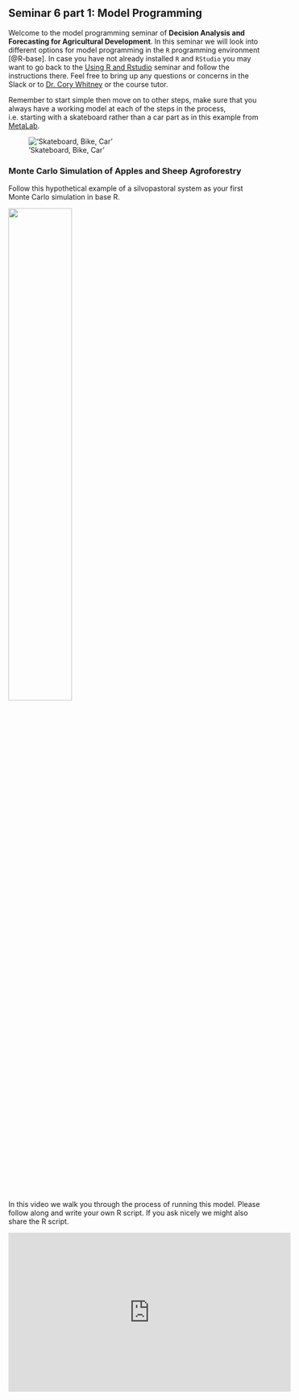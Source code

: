 ## Seminar 6 part 1: Model Programming {#model_programming} 
<!-- reference with [Model programming](#model_programming) -->

Welcome to the model programming seminar of **Decision Analysis and Forecasting for Agricultural Development**. In this seminar we will look into different options for model programming in the `R` programming environment [@R-base]. In case you have not already installed `R` and `RStudio` you may want to go back to the [Using R and Rstudio](#r_rstudio) seminar and follow the instructions there. Feel free to bring up any questions or concerns in the Slack or to [Dr. Cory Whitney](mailto:cory.whitney@uni-bonn.de?subject=[Seminar_4]%20Decision%20Analysis%20Lecture) or the course tutor.

Remember to start simple then move on to other steps, make sure that you always have a working model at each of the steps in the process, i.e. starting with a skateboard rather than a car part as in this example from [MetaLab](https://twitter.com/metalab).

!['Skateboard, Bike, Car'](images/Model_stages_car_analogy.png)

### Monte Carlo Simulation of Apples and Sheep Agroforestry 

Follow this hypothetical example of a silvopastoral system as your first Monte Carlo simulation in base R. 

![](images/MC_apples_sheep.png){width=50%}

In this video we walk you through the process of running this model. Please follow along and write your own R script. If you ask nicely we might also share the R script.

<iframe width="560" height="315" src="https://www.youtube.com/embed/Wj49RrvjQ5M" frameborder="0" allowfullscreen></iframe>

